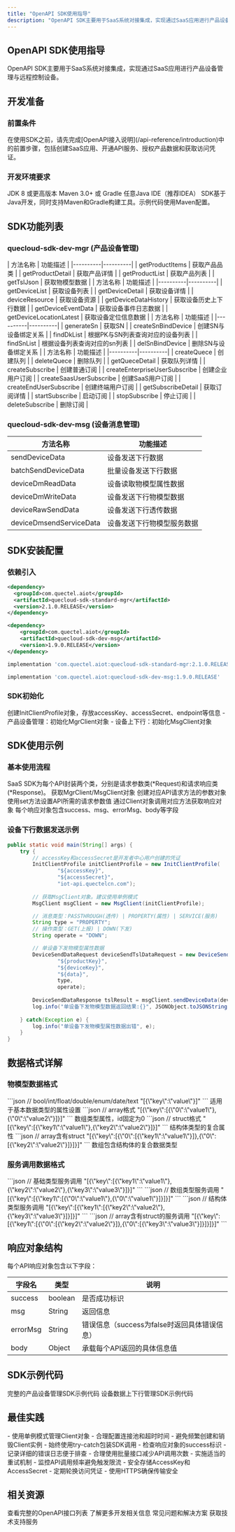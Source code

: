 ```yaml
---
title: "OpenAPI SDK使用指导"
description: "OpenAPI SDK主要用于SaaS系统对接集成，实现通过SaaS应用进行产品设备管理与远程控制设备。"
---
```


## OpenAPI SDK使用指导

OpenAPI SDK主要用于SaaS系统对接集成，实现通过SaaS应用进行产品设备管理与远程控制设备。

## 开发准备

### 前置条件

<Info>
在使用SDK之前，请先完成[OpenAPI接入说明](/api-reference/introduction)中的前置步骤，包括创建SaaS应用、开通API服务、授权产品数据和获取访问凭证。
</Info>

### 开发环境要求

<CardGroup cols={3}>
  <Card title="JDK版本" icon="coffee">
    JDK 8 或更高版本
  </Card>
  <Card title="构建工具" icon="tools">
    Maven 3.0+ 或 Gradle
  </Card>
  <Card title="开发工具" icon="code">
    任意Java IDE（推荐IDEA）
  </Card>
</CardGroup>

<Note>
SDK基于Java开发，同时支持Maven和Gradle构建工具。示例代码使用Maven配置。
</Note>

## SDK功能列表

### quecloud-sdk-dev-mgr (产品设备管理)

<AccordionGroup>
  <Accordion title="产品管理功能">
    | 方法名称 | 功能描述 |
    |----------|----------|
    | getProductItems | 获取产品品类 |
    | getProductDetail | 获取产品详情 |
    | getProductList | 获取产品列表 |
    | getTslJson | 获取物模型数据 |
  </Accordion>
  
  <Accordion title="设备管理功能">
    | 方法名称 | 功能描述 |
    |----------|----------|
    | getDeviceList | 获取设备列表 |
    | getDeviceDetail | 获取设备详情 |
    | deviceResource | 获取设备资源 |
    | getDeviceDataHistory | 获取设备历史上下行数据 |
    | getDeviceEventData | 获取设备事件日志数据 |
    | getDeviceLocationLatest | 获取设备定位信息数据 |
  </Accordion>
  
  <Accordion title="SN管理功能">
    | 方法名称 | 功能描述 |
    |----------|----------|
    | generateSn | 获取SN |
    | createSnBindDevice | 创建SN与设备绑定关系 |
    | findDkList | 根据PK与SN列表查询对应的设备列表 |
    | findSnList | 根据设备列表查询对应的sn列表 |
    | delSnBindDevice | 删除SN与设备绑定关系 |
  </Accordion>
  
  <Accordion title="队列订阅功能">
    | 方法名称 | 功能描述 |
    |----------|----------|
    | createQuece | 创建队列 |
    | deleteQuece | 删除队列 |
    | getQueceDetail | 获取队列详情 |
    | createSubscribe | 创建普通订阅 |
    | createEnterpriseUserSubscribe | 创建企业用户订阅 |
    | createSaasUserSubscribe | 创建SaaS用户订阅 |
    | createEndUserSubscribe | 创建终端用户订阅 |
    | getSubscribeDetail | 获取订阅详情 |
    | startSubscribe | 启动订阅 |
    | stopSubscribe | 停止订阅 |
    | deleteSubscribe | 删除订阅 |
  </Accordion>
</AccordionGroup>

### quecloud-sdk-dev-msg (设备消息管理)

| 方法名称 | 功能描述 |
|----------|----------|
| sendDeviceData | 设备发送下行数据 |
| batchSendDeviceData | 批量设备发送下行数据 |
| deviceDmReadData | 设备读取物模型属性数据 |
| deviceDmWriteData | 设备发送下行物模型数据 |
| deviceRawSendData | 设备发送下行透传数据 |
| deviceDmsendServiceData | 设备发送下行物模型服务数据 |

## SDK安装配置

### 依赖引入

<CodeGroup>

```xml Maven - 产品设备管理SDK
<dependency>
  <groupId>com.quectel.aiot</groupId>
  <artifactId>quecloud-sdk-standard-mgr</artifactId>
  <version>2.1.0.RELEASE</version>
</dependency>
```

```xml Maven - 设备数据上下行管理SDK
<dependency>
    <groupId>com.quectel.aiot</groupId>
    <artifactId>quecloud-sdk-dev-msg</artifactId>
    <version>1.9.0.RELEASE</version>
</dependency>
```

```gradle Gradle - 产品设备管理SDK
implementation 'com.quectel.aiot:quecloud-sdk-standard-mgr:2.1.0.RELEASE'
```

```gradle Gradle - 设备数据上下行管理SDK
implementation 'com.quectel.aiot:quecloud-sdk-dev-msg:1.9.0.RELEASE'
```

</CodeGroup>

### SDK初始化

<Steps>
  <Step title="创建配置对象">
    创建InitClientProfile对象，存放accessKey、accessSecret、endpoint等信息
  </Step>
  <Step title="创建客户端对象">
    - 产品设备管理：初始化MgrClient对象
    - 设备上下行：初始化MsgClient对象
  </Step>
</Steps>

## SDK使用示例

### 基本使用流程

<Info>
SaaS SDK为每个API封装两个类，分别是请求参数类(*Request)和请求响应类(*Response)。
</Info>

<Steps>
  <Step title="完成SDK初始化">
    获取MgrClient/MsgClient对象
  </Step>
  <Step title="创建请求参数对象">
    创建对应API请求方法的参数对象
  </Step>
  <Step title="设置请求参数">
    使用set方法设置API所需的请求参数值
  </Step>
  <Step title="调用API方法">
    通过Client对象调用对应方法获取响应对象
  </Step>
  <Step title="处理响应结果">
    每个响应对象包含success、msg、errorMsg、body等字段
  </Step>
</Steps>

### 设备下行数据发送示例

```java
public static void main(String[] args) {
    try {
        // accessKey和accessSecret是开发者中心用户创建的凭证
        InitClientProfile initClientProfile = new InitClientProfile(
                "${accessKey}",
                "${accessSecret}",
                "iot-api.quectelcn.com");
        
        // 获取MsgClient对象。建议使用单例模式
        MsgClient msgClient = new MsgClient(initClientProfile);

        // 消息类型：PASSTHROUGH(透传) | PROPERTY(属性) | SERVICE(服务)
        String type = "PROPERTY";
        // 操作类型：GET(上报) | DOWN(下发)
        String operate = "DOWN";

        // 单设备下发物模型属性数据
        DeviceSendDataRequest deviceSendTslDataRequest = new DeviceSendDataRequest(
                "${productKey}",
                "${deviceKey}",
                "${data}",
                type,
                operate);
                
        DeviceSendDataResponse tslResult = msgClient.sendDeviceData(deviceSendTslDataRequest);
        log.info("单设备下发物模型数据返回结果:{}", JSONObject.toJSONString(tslResult));
        
    } catch(Exception e) {
        log.info("单设备下发物模型属性数据出错", e);
    }
}
```

## 数据格式详解

### 物模型数据格式

<Tabs>
  <Tab title="基础类型">
    ```json
    // bool/int/float/double/enum/date/text
    "[{\"key\":\"value\"}]"
    ```
    适用于基本数据类型的属性设置
  </Tab>
  
  <Tab title="数组类型">
    ```json
    // array格式
    "[{\"key\":[{\"0\":\"value1\"},{\"0\":\"value2\"}]}]"
    ```
    数组类型属性，id固定为0
  </Tab>
  
  <Tab title="结构体类型">
    ```json
    // struct格式
    "[{\"key\":[{\"key1\":\"value1\"},{\"key2\":\"value2\"}]}]"
    ```
    结构体类型的复合属性
  </Tab>
  
  <Tab title="复合类型">
    ```json
    // array含有struct
    "[{\"key\":[{\"0\":[{\"key1\":\"value1\"}]},{\"0\":[{\"key2\":\"value2\"}]}]}]"
    ```
    数组包含结构体的复合数据类型
  </Tab>
</Tabs>

### 服务调用数据格式

<Tabs>
  <Tab title="基础服务">
    ```json
    // 基础类型服务调用
    "[{\"key\":[{\"key1\":\"value1\"},{\"key2\":\"value2\"},{\"key3\":\"value3\"}]}]"
    ```
  </Tab>
  
  <Tab title="数组服务">
    ```json
    // 数组类型服务调用
    "[{\"key\":[{\"key1\":[{\"0\":\"value1\"},{\"0\":\"value1\"}]}]}]"
    ```
  </Tab>
  
  <Tab title="结构体服务">
    ```json
    // 结构体类型服务调用
    "[{\"key\":[{\"key1\":[{\"key2\":\"value2\"},{\"key3\":\"value3\"}]}]}]"
    ```
  </Tab>
  
  <Tab title="复合服务">
    ```json
    // array含有struct的服务调用
    "[{\"key\":[{\"key1\":[{\"0\":[{\"key2\":\"value2\"}]},{\"0\":[{\"key3\":\"value3\"}]}]}]}]"
    ```
  </Tab>
</Tabs>

## 响应对象结构

每个API响应对象包含以下字段：

| 字段名 | 类型 | 说明 |
|--------|------|------|
| success | boolean | 是否成功标识 |
| msg | String | 返回信息 |
| errorMsg | String | 错误信息（success为false时返回具体错误信息） |
| body | Object | 承载每个API返回的具体信息值 |

## SDK示例代码

<CardGroup cols={2}>
  <Card title="产品设备管理SDK" href="https://github.com/thridparty-cloud2/quecloud-sdk-dev-mgr-demonstration.git" icon="github">
    完整的产品设备管理SDK示例代码
  </Card>
  <Card title="设备数据上下行SDK" href="https://github.com/thridparty-cloud2/quecloud-sdk-dev-msg-demonstration.git" icon="github">
    设备数据上下行管理SDK示例代码
  </Card>
</CardGroup>

## 最佳实践

<AccordionGroup>
  <Accordion title="SDK初始化优化">
    - 使用单例模式管理Client对象
    - 合理配置连接池和超时时间
    - 避免频繁创建和销毁Client实例
  </Accordion>
  
  <Accordion title="错误处理">
    - 始终使用try-catch包装SDK调用
    - 检查响应对象的success标识
    - 记录详细的错误日志便于排查
  </Accordion>
  
  <Accordion title="性能优化">
    - 合理使用批量接口减少API调用次数
    - 实施适当的重试机制
    - 监控API调用频率避免触发限流
  </Accordion>
  
  <Accordion title="安全考虑">
    - 安全存储AccessKey和AccessSecret
    - 定期轮换访问凭证
    - 使用HTTPS确保传输安全
  </Accordion>
</AccordionGroup>

## 相关资源

<CardGroup cols={2}>
  <Card title="API列表" href="/api-reference/introduction">
    查看完整的OpenAPI接口列表
  </Card>
  <Card title="开发指南" href="/development">
    了解更多开发相关信息
  </Card>
  <Card title="故障排除" href="/troubleshooting">
    常见问题和解决方案
  </Card>
  <Card title="技术支持" href="mailto:support@quectel.com">
    获取技术支持服务
  </Card>
</CardGroup>
